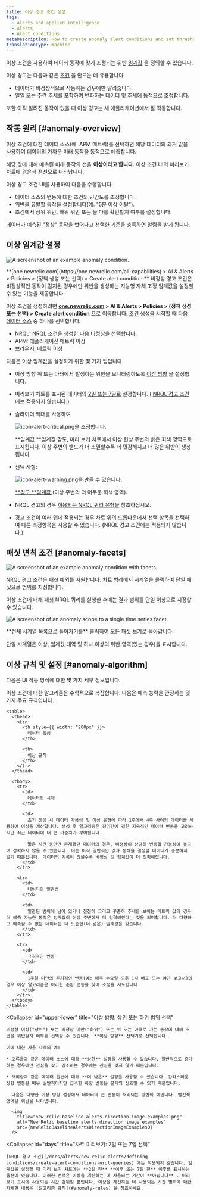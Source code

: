 ```yaml
---
title: 이상 경고 조건 생성
tags:
  - Alerts and applied intelligence
  - Alerts
  - Alert conditions
metaDescription: How to create anomaly alert conditions and set thresholds that adjust to data patterns and fluctuations.
translationType: machine
---
```








이상 조건을 사용하여 데이터 동작에 맞게 조정되는 위반 [임계값](/docs/using-new-relic/welcome-new-relic/get-started/glossary#alert-threshold) 을 정의할 수 있습니다.

이상 경고는 다음과 같은 [조건](/docs/using-new-relic/welcome-new-relic/get-started/glossary#alert-condition) 을 만드는 데 유용합니다.

* 데이터가 비정상적으로 작동하는 경우에만 알려줍니다.
* 일일 또는 주간 추세를 포함하여 변화하는 데이터 및 추세에 동적으로 조정합니다.

또한 아직 알려진 동작이 없을 때 이상 경고는 새 애플리케이션에서 잘 작동합니다.

## 작동 원리 [#anomaly-overview]

이상 조건에 대한 데이터 소스(예: APM 메트릭)를 선택하면 해당 데이터의 과거 값을 사용하여 데이터의 가까운 미래 동작을 동적으로 예측합니다.

해당 값에 대해 예측된 미래 동작의 선을 **이상이라고 합니다.** 이상 조건 UI의 미리보기 차트에 검은색 점선으로 나타납니다.

이상 경고 조건 UI를 사용하여 다음을 수행합니다.

* 데이터 소스의 변동에 대한 조건의 민감도를 조정합니다.
* 위반을 유발할 동작을 설정합니다(예: "5분 이상 이탈").
* 조건에서 상위 위반, 하위 위반 또는 둘 다를 확인할지 여부를 설정합니다.

데이터가 예측된 "정상" 동작을 벗어나고 선택한 기준을 충족하면 알림을 받게 됩니다.

## 이상 임계값 설정

<img
  title="An example anomaly condition."
  alt="A screenshot of an example anomaly condition."
  src={newRelicAlertsBaselineThresholds}
/>

<figcaption>
  **[one.newrelic.com](https://one.newrelic.com/all-capabilities) > AI & Alerts > Policies > (정책 생성 또는 선택) > Create alert condition:** 비정상 경고 조건은 비정상적인 동작이 감지된 경우에만 위반을 생성하는 지능형 자체 조정 임계값을 설정할 수 있는 기능을 제공합니다.
</figcaption>

이상 조건을 생성하려면 **[one.newrelic.com](https://one.newrelic.com/all-capabilities) > AI & Alerts > Policies > (정책 생성 또는 선택) > Create alert condition** 으로 이동합니다. [조건](/docs/alerts/new-relic-alerts/defining-conditions/define-alert-conditions#create-condition) 생성을 시작할 때 다음 [데이터 소스](#availability) 중 하나를 선택합니다.

* NRQL: NRQL 조건을 생성한 다음 비정상을 선택합니다.
* APM: 애플리케이션 메트릭 이상
* 브라우저: 메트릭 이상

다음은 이상 임계값을 설정하기 위한 몇 가지 팁입니다.

* 이상 방향 위 또는 아래에서 발생하는 위반을 모니터링하도록 [이상 방향](#upper-lower) 을 설정합니다.

* 미리보기 차트를 표시된 데이터의 [2일 또는 7일로](#days) 설정합니다. ( [NRQL 경고 조건](/docs/alerts/new-relic-alerts/defining-conditions/create-alert-conditions-nrql-queries) 에는 적용되지 않습니다.)

* 슬라이더 막대를 사용하여

  <img title="Alerts v3: Critical alert icon" alt="icon-alert-critical.png" src={iconAlertCritical}>을 조정합니다.</img>

  **임계값 **임계값 감도, 미리 보기 차트에서 이상 현상 주변의 밝은 회색 영역으로 표시됩니다. 이상 주변의 밴드가 더 조밀할수록 더 민감해지고 더 많은 위반이 생성됩니다.

* 선택 사항:

  <img title="Alerts v3: Warning alert icon" alt="icon-alert-warning.png" src={iconAlertWarning}>을 만들 수 있습니다.</img>

  [**경고 **임계값 ](/docs/alerts/new-relic-alerts/defining-conditions/set-thresholds-alert-condition#threshold-levels)(이상 주변의 더 어두운 회색 영역).

* NRQL 경고의 경우 [허용되는 NRQL 쿼리 유형을](/docs/alerts/new-relic-alerts/defining-conditions/create-alert-conditions-nrql-queries#threshold-types) 참조하십시오.

* 경고 조건이 여러 앱에 적용되는 경우 차트 위의 드롭다운에서 선택 항목을 선택하여 다른 측정항목을 사용할 수 있습니다. (NRQL 경고 조건에는 적용되지 않습니다.)

## 패싯 변칙 조건 [#anomaly-facets]

<img
  title="An example of an anomaly condition with facets."
  alt="A screenshot of an example anomaly condition with facets."
  src={facetedBaselineConditionQuery}
/>

<figcaption>
  NRQL 경고 조건은 패싯 예외를 지원합니다. 차트 범례에서 시계열을 클릭하여 단일 패싯으로 범위를 지정합니다.
</figcaption>

이상 조건에 대해 패싯 NRQL 쿼리를 실행한 후에는 결과 범위를 단일 이상으로 지정할 수 있습니다.

<img
  title="An example of an anomaly condition scoped to a single time series facet."
  alt="A screenshot of an anomaly scope to a single time series facet."
  src={baselineOneFacet}
/>

<figcaption>
  **전체 시계열 목록으로 돌아가기를** 클릭하여 모든 패싯 보기로 돌아갑니다.
</figcaption>

단일 시계열은 이상, 임계값 대역 및 하나 이상의 위반 영역(있는 경우)을 표시합니다.

## 이상 규칙 및 설정 [#anomaly-algorithm]

다음은 UI 작동 방식에 대한 몇 가지 세부 정보입니다.

<CollapserGroup>
  <Collapser
    id="anomaly-rules"
    title="이상 생성에 관한 규칙"
  >
    이상 조건에 대한 알고리즘은 수학적으로 복잡합니다. 다음은 예측 능력을 관장하는 몇 가지 주요 규칙입니다.

    <table>
      <thead>
        <tr>
          <th style={{ width: "200px" }}>
            데이터 특성
          </th>

          <th>
            이상 규칙
          </th>
        </tr>
      </thead>

      <tbody>
        <tr>
          <td>
            데이터의 시대
          </td>

          <td>
            초기 생성 시 데이터 가용성 및 이상 유형에 따라 1주에서 4주 사이의 데이터를 사용하여 이상을 계산합니다. 생성 후 알고리즘은 장기간에 걸친 지속적인 데이터 변동을 고려하지만 최근 데이터에 더 큰 가중치가 부여됩니다.

            짧은 시간 동안만 존재했던 데이터의 경우, 비정상이 상당히 변동할 가능성이 높으며 정확하지 않을 수 있습니다. 이는 아직 일반적인 값과 동작을 결정할 데이터가 충분하지 않기 때문입니다. 데이터의 기록이 많을수록 비정상 및 임계값이 더 정확해집니다.
          </td>
        </tr>

        <tr>
          <td>
            데이터의 일관성
          </td>

          <td>
            일관된 범위에 남아 있거나 천천히 그리고 꾸준히 추세를 보이는 메트릭 값의 경우 더 예측 가능한 동작은 임계값이 이상 주변에서 더 엄격해진다는 것을 의미합니다. 더 다양하고 예측할 수 없는 데이터는 더 느슨한(더 넓은) 임계값을 갖습니다.
          </td>
        </tr>

        <tr>
          <td>
            규칙적인 변동
          </td>

          <td>
            1주일 미만의 주기적인 변동(예: 매주 수요일 오후 1시 배포 또는 야간 보고서)의 경우 이상 알고리즘은 이러한 순환 변동을 찾아 조정을 시도합니다.
          </td>
        </tr>
      </tbody>
    </table>
  </Collapser>

  <Collapser
    id="upper-lower"
    title="이상 방향: 상위 또는 하위 범위 선택"
  >
    비정상 이상("상위") 또는 비정상 미만("하위") 또는 위 또는 아래로 가는 동작에 대해 조건을 위반할지 여부를 선택할 수 있습니다. **이상 방향** 선택기로 선택합니다.

    이에 대한 사용 사례의 예:

    * 오류율과 같은 데이터 소스에 대해 **상한** 설정을 사용할 수 있습니다. 일반적으로 증가하는 경우에만 관심을 갖고 감소하는 경우에는 관심을 갖지 않기 때문입니다.

    * 처리량과 같은 데이터 원본에 대해 **더 낮은** 설정을 사용할 수 있습니다. 갑작스러운 상향 변동은 매우 일반적이지만 급격한 하향 변동은 문제의 신호일 수 있기 때문입니다.

      다음은 다양한 이상 방향 설정에서 데이터의 큰 변동이 처리되는 방법의 예입니다. 빨간색 영역은 위반을 나타냅니다.

      <img
        title="new-relic-baseline-alerts-direction-image-examples.png"
        alt="New Relic baseline alerts direction image examples"
        src={newRelicBaselineAlertsDirectionImageExamples0}
      />
  </Collapser>

  <Collapser
    id="days"
    title="차트 미리보기: 2일 또는 7일 선택"
  >
    [NRQL 경고 조건](/docs/alerts/new-relic-alerts/defining-conditions/create-alert-conditions-nrql-queries) 에는 적용되지 않습니다. 임계값을 설정할 때 미리 보기 차트에는 **2일 전** **이후 또는 7일 전** 이후를 표시하는 옵션이 있습니다. 이러한 선택은 이상을 계산하는 데 사용되는 기간이 **아닙니다** . 미리보기 표시에 사용되는 시간 범위일 뿐입니다. 이상을 계산하는 데 사용되는 시간 범위에 대한 자세한 내용은 [알고리즘 규칙](#anomaly-rules) 을 참조하세요.
  </Collapser>
</CollapserGroup>